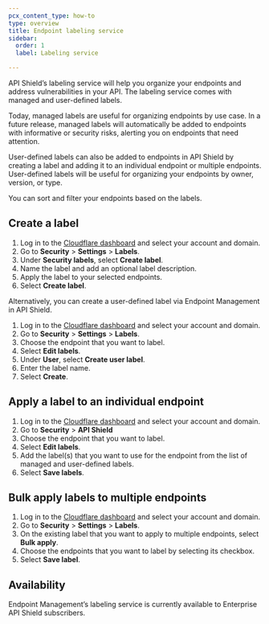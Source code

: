 ```yaml
---
pcx_content_type: how-to
type: overview
title: Endpoint labeling service
sidebar:
  order: 1
  label: Labeling service

---
```


API Shield’s labeling service will help you organize your endpoints and address vulnerabilities in your API. The labeling service comes with managed and user-defined labels.

Today, managed labels are useful for organizing endpoints by use case. In a future release, managed labels will automatically be added to endpoints with informative or security risks, alerting you on endpoints that need attention.

User-defined labels can also be added to endpoints in API Shield by creating a label and adding it to an individual endpoint or multiple endpoints. User-defined labels will be useful for organizing your endpoints by owner, version, or type.

You can sort and filter your endpoints based on the labels. 

## Create a label

1. Log in to the [Cloudflare dashboard](https://dash.cloudflare.com/) and select your account and domain. 
2. Go to **Security** > **Settings** > **Labels**.
3. Under **Security labels**, select **Create label**.
4. Name the label and add an optional label description. 
5. Apply the label to your selected endpoints. 
6. Select **Create label**. 

Alternatively, you can create a user-defined label via Endpoint Management in API Shield. 

1. Log in to the [Cloudflare dashboard](https://dash.cloudflare.com/) and select your account and domain. 
2. Go to **Security** > **Settings** > **Labels**.
3. Choose the endpoint that you want to label. 
4. Select **Edit labels**.
5. Under **User**, select **Create user label**. 
6. Enter the label name. 
7. Select **Create**. 

## Apply a label to an individual endpoint

1. Log in to the [Cloudflare dashboard](https://dash.cloudflare.com/) and select your account and domain. 
2. Go to **Security** > **API Shield**
3. Choose the endpoint that you want to label. 
4. Select **Edit labels**.
5. Add the label(s) that you want to use for the endpoint from the list of managed and user-defined labels. 
6. Select **Save labels**. 

## Bulk apply labels to multiple endpoints

1. Log in to the [Cloudflare dashboard](https://dash.cloudflare.com/) and select your account and domain. 
2. Go to **Security** > **Settings** > **Labels**.
3. On the existing label that you want to apply to multiple endpoints, select **Bulk apply**. 
4. Choose the endpoints that you want to label by selecting its checkbox. 
5. Select **Save label**. 


## Availability

Endpoint Management’s labeling service is currently available to Enterprise API Shield subscribers.
